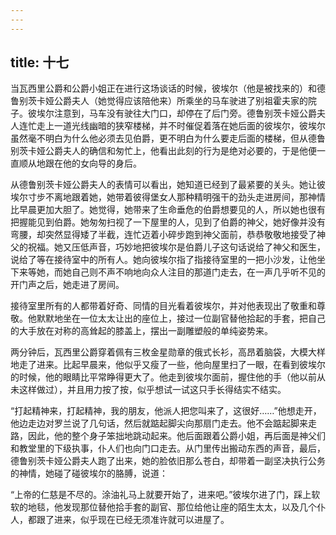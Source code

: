 ```yaml
---
---
---
```

title: 十七
---



当瓦西里公爵和公爵小姐正在进行这场谈话的时候，彼埃尔（他是被找来的）和德鲁别茨卡娅公爵夫人（她觉得应该陪他来）所乘坐的马车驶进了别祖霍夫家的院子。彼埃尔注意到，马车没有驶往大门口，却停在了后门旁。德鲁别茨卡娅公爵夫人连忙走上一道光线幽暗的狭窄楼梯，并不时催促着落在她后面的彼埃尔，彼埃尔虽然毫不明白为什么他必须去见伯爵，更不明白为什么要走后面的楼梯，但从德鲁别茨卡娅公爵夫人的确信和匆忙上，他看出此刻的行为是绝对必要的，于是他便一直顺从地跟在他的女向导的身后。

从德鲁别茨卡娅公爵夫人的表情可以看出，她知道已经到了最紧要的关头。她让彼埃尔寸步不离地跟着她，她带着彼得堡女人那种精明强干的劲头走进房间，那神情比早晨更加大胆了。她觉得，她带来了生命垂危的伯爵想要见的人，所以她也很有把握能见到伯爵。她匆匆扫视了一下屋里的人，见到了伯爵的神父，她好像并没有弯腰，却突然显得矮了半截，连忙迈着小碎步跑到神父面前，恭恭敬敬地接受了神父的祝福。她又压低声音，巧妙地把彼埃尔是伯爵儿子这句话说给了神父和医生，说给了等在接待室中的所有人。她向彼埃尔指了指接待室里的一把小沙发，让他坐下来等她，而她自己则不声不响地向众人注目的那道门走去，在一声几乎听不见的开门声之后，她走进了房间。

接待室里所有的人都带着好奇、同情的目光看着彼埃尔，并对他表现出了敬重和尊敬。他默默地坐在一位太太让出的座位上，接过一位副官替他拾起的手套，把自己的大手放在对称的高耸起的膝盖上，摆出一副雕塑般的单纯姿势来。

两分钟后，瓦西里公爵穿着佩有三枚金星勋章的俄式长衫，高昂着脑袋，大模大样地走了进来。比起早晨来，他似乎又瘦了一些，他向屋里扫了一眼，在看到彼埃尔的时候，他的眼睛比平常睁得更大了。他走到彼埃尔面前，握住他的手（他以前从未这样做过），并且用力按了按，似乎想试一试这只手长得结实不结实。

“打起精神来，打起精神，我的朋友，他派人把您叫来了，这很好……”他想走开，他边走边对罗兰说了几句话，然后就踮起脚尖向那扇门走去。他不会踮起脚来走路，因此，他的整个身子笨拙地跳动起来。他后面跟着公爵小姐，再后面是神父们和教堂里的下级执事，仆人们也向门口走去。从门里传出搬动东西的声音，最后，德鲁别茨卡娅公爵夫人跑了出来，她的脸依旧那么苍白，却带着一副坚决执行公务的神情，她碰了碰彼埃尔的胳膊，说道：

“上帝的仁慈是不尽的。涂油礼马上就要开始了，进来吧。”彼埃尔进了门，踩上软软的地毯，他发现那位替他拾手套的副官、那位给他让座的陌生太太，以及几个仆人，都跟了进来，似乎现在已经无须准许就可以进屋了。
